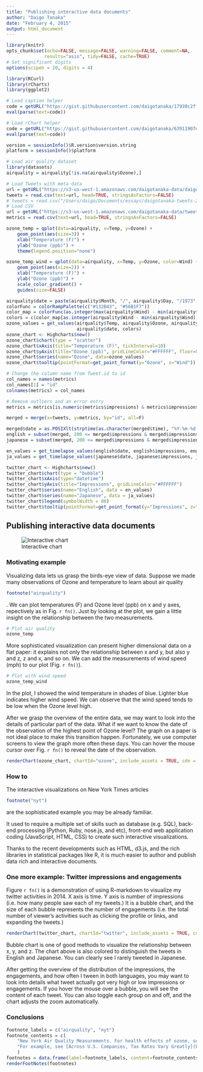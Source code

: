 ```yaml
---
title: "Publishing interactive data documents"
author: "Daigo Tanaka"
date: "February 4, 2015"
output: html_document
---
```

```r
library(knitr)
opts_chunk$set(echo=FALSE, message=FALSE, warning=FALSE, comment=NA,
              results="asis", tidy=FALSE, cache=TRUE)
# Set significant digits
options(scipen = 20, digits = 4)

library(RCurl)
library(rCharts)
library(ggplot2)

# Load caption helper
code = getURL("https://gist.githubusercontent.com/daigotanaka/17930c2ff891e05a83f5/raw/be9555098bcbe92c869196318a31196d33b19584/rmd_caption_helper.R")
eval(parse(text=code))

# Load rChart helper
code = getURL("https://gist.githubusercontent.com/daigotanaka/63911907d6ceebe54a74/raw/cb130eb9948be2a4c9d44fb9c925abf21a2cdc1f/rchart-helper.R")
eval(parse(text=code))

version = sessionInfo()$R.version$version.string
platform = sessionInfo()$platform

# Load air quality dataset
library(datasets)
airquality = airquality[!is.na(airquality$Ozone),]

# Load Tweets with meta data
url = getURL("https://s3-us-west-1.amazonaws.com/daigotanaka-data/daigotanaka-tweets-2014.csv", .encoding="UTF-8")
tweets = read.csv(text=url, head=TRUE, stringsAsFactors=FALSE)
# tweets = read.csv("/Users/daigo/Documents/essays/daigotanaka-tweets-2014.csv", header=TRUE)
# Load CSV
url = getURL("https://s3-us-west-1.amazonaws.com/daigotanaka-data/tweet-activity-metrics-daigotanaka-2014.csv", .encoding="UTF-8")
metrics = read.csv(text=url, head=TRUE, stringsAsFactors=FALSE)
```

```r
ozone_temp = qplot(data=airquality, x=Temp, y=Ozone) +
    geom_point(aes(size=3)) +
    xlab("Temperature (F)") +
    ylab("Ozone (ppb)") +
    theme(legend.position="none")

ozone_temp_wind = qplot(data=airquality, x=Temp, y=Ozone, color=Wind) +
    geom_point(aes(size=2)) +
    xlab("Temperature (F)") +
    ylab("Ozone (ppb)") +
    scale_color_gradient() +
    guides(size=FALSE)

airquality$date = paste(airquality$Month, "/", airquality$Day, "/1973", sep="")
colorFunc = colorRampPalette(c("#132B43", "#56B1F7"))
color_map = colorFunc(as.integer(max(airquality$Wind) - min(airquality$Wind)))
colors = c(color_map[as.integer(airquality$Wind - min(airquality$Wind))])
ozone_values = get_values(airquality$Temp, airquality$Ozone, airquality$Wind,
                          airquality$date, colors)
ozone_chart <- Highcharts$new()
ozone_chart$chart(type = "scatter")
ozone_chart$xAxis(title="Temperature (F)", tickInterval=10)
ozone_chart$yAxis(title="Ozone (ppb)", gridLineColor="#FFFFFF", floor=0)
ozone_chart$series(name="Ozone", data=ozone_values)
ozone_chart$tooltip(pointFormat=get_point_format(y="Ozone", z="Wind"))

# Change the column name from Tweet.id to id
col_names = names(metrics)
col_names[1] = "id"
colnames(metrics) = col_names

# Remove outliers and an error entry
metrics = metrics[is.numeric(metrics$impressions) & metrics$impressions > 0 & metrics$id != 513495667927711744,]

merged = merge(x=tweets, y=metrics, by="id", all=F)

merged$date = as.POSIXlt(strptime(as.character(merged$time), "%Y-%m-%d %H:%M %z", tz="UTC"))
english = subset(merged, 200 <= merged$impressions & merged$impressions <= 400 & merged$lang=="en")
japanese = subset(merged, 200 <= merged$impressions & merged$impressions <= 400 &  merged$lang=="ja")

en_values = get_timelapse_values(english$date, english$impressions, english$engagements, english$text)
ja_values = get_timelapse_values(japanese$date, japanese$impressions, japanese$engagements, japanese$text)

twitter_chart <- Highcharts$new()
twitter_chart$chart(type = "bubble")
twitter_chart$xAxis(type="datetime")
twitter_chart$yAxis(title="Impressions", gridLineColor="#FFFFFF")
twitter_chart$series(name="English", data = en_values)
twitter_chart$series(name="Japanese", data = ja_values)
twitter_chart$legend(symbolWidth = 80)
twitter_chart$tooltip(pointFormat=get_point_format(y="Impressions", z="Engagements"))
```

## Publishing interactive data documents

![Interactive chart](https://farm8.staticflickr.com/7341/15834649053_ca6a990af4_o.png)

### Motivating example

Visualizing data lets us grasp the birds-eye view of data. Suppose we made many
observations of Ozone and temperature to learn about air
quality
```r
footnote("airquality")
```
. We can plot temperatures (F) and Ozone level (ppb) on
x and y axes, repectively as in Fig.  `r fn()`. Just by looking at the plot, we
gain a little insight on the relationship between the two measurements.


```r
# Plot air quality
ozone_temp
```

More sophisticated visualization can present higher dimensional data on a flat
paper: it explains not only the relationship between x and y, but also y and z,
z and x, and so on. We can add the measurements of wind speed (mph) to our
plot (Fig. `r fn()`).

```r
# Plot with wind speed
ozone_temp_wind
```

In the plot, I showed the wind temperature in shades of blue. Lighter blue
indicates higher wind speed. We can observe that the wind speed tends to be
low when the Ozone level high.

After we grasp the overview of the entire data, we may want to look into the
details of particular part of the data. What if we want to know the date of the
observation of the highest point of Ozone level? The graph on a paper is not
ideal place to make this transition happen. Fortunately, we use computer screens
to view the graph more often these days. You can hover the mouse cursor over
Fig. `r fn()` to reveal the date of the observation.

```r
renderChart(ozone_chart, chartId="ozone", include_assets = TRUE, cdn = TRUE)
```

### How to

The interactive visualizations on New York Times articles
```r
footnote("nyt")
```
are the sophisticated
example you may be already familiar.

It used to require a multiple set of skills such as database (e.g. SQL),
back-end processing (Python, Ruby, nose.js, and etc), front-end web
application coding (JavaScript, HTML, CSS) to create such interactive
visualizations.

Thanks to the recent developments such as HTML, d3.js, and the rich libraries
in statistical packages like R, it is much easier to author and publish
data rich and interactive documents.

### One more example: Twitter impressions and engagements

Figure `r fn()` is a demonstration of using R-markdown to visualize my twitter
activities in 2014. X axis is time. Y axis is number of impressions (i.e. how
many people saw each of my tweets.) It is a bubble chart, and the size of each
bubble represents the number of engagements (i.e. the total number of
viewer's activities such as clicking the profile or links, and expanding the
tweets.)

```r
renderChart(twitter_chart, chartId="twitter", include_assets = TRUE, cdn = TRUE)
```

Bubble chart is one of good methods to visualize the relationship between x, y,
and z. The chart above is also colored to distinguish the tweets in English
and Japanese. You can clearly see I rarely tweeted in Japanese.

After getting the overview of the distribution of the impressions, the
engagements, and how often I tween in both languages, you may want to look
into details what tweet actually got very high or low impressions or
engagements. If you hover the mouse over a bubble, you will see the content of
each tweet. You can also toggle each group on and off, and the chart adjusts
the zoom automatically.

### Conclusions

```r
footnote_labels = c("airquality", "nyt")
footnote_contents = c(
    "New York Air Quality Measurements. For health effects of ozone, see http://www.epa.gov/groundlevelozone/health.html",
    "For example, see [Across U.S. Companies, Tax Rates Vary Greatly](http://www.nytimes.com/interactive/2013/05/25/sunday-review/corporate-taxes.html)"
    )
footnotes = data.frame(label=footnote_labels, content=footnote_contents)
renderFootNotes(footnotes)
```